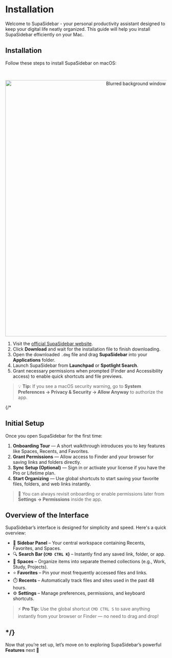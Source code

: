 # Installation

Welcome to SupaSidebar - your personal productivity assistant designed to keep your digital life neatly organized. This guide will help you install SupaSidebar efficiently on your Mac.

## Installation

Follow these steps to install SupaSidebar on macOS:

<br />
<p align="center">
  <img src="/assets/website.png" alt="Blurred background window" width="800" />
</p>

1. Visit the [official SupaSidebar website](https://www.supasidebar.com).  
2. Click **Download** and wait for the installation file to finish downloading.  
3. Open the downloaded `.dmg` file and drag **SupaSidebar** into your **Applications** folder.  
4. Launch SupaSidebar from **Launchpad** or **Spotlight Search**.  
5. Grant necessary permissions when prompted (Finder and Accessibility access) to enable quick shortcuts and file previews.

> 💡 **Tip:** If you see a macOS security warning, go to **System Preferences → Privacy & Security → Allow Anyway** to authorize the app.

{/*
## Initial Setup

Once you open SupaSidebar for the first time:

1. **Onboarding Tour** — A short walkthrough introduces you to key features like Spaces, Recents, and Favorites.  
2. **Grant Permissions** — Allow access to Finder and your browser for saving links and folders directly.  
3. **Sync Setup (Optional)** — Sign in or activate your license if you have the Pro or Lifetime plan.  
4. **Start Organizing** — Use global shortcuts to start saving your favorite files, folders, and web links instantly.

> 🧭 You can always revisit onboarding or enable permissions later from **Settings → Permissions** inside the app.

## Overview of the Interface


SupaSidebar’s interface is designed for simplicity and speed. Here's a quick overview:

- 🧱 **Sidebar Panel** – Your central workspace containing Recents, Favorites, and Spaces.  
- 🔍 **Search Bar (`CMD CTRL K`)** – Instantly find any saved link, folder, or app.  
- 📂 **Spaces** – Organize items into separate themed collections (e.g., Work, Study, Projects).  
- ⭐ **Favorites** – Pin your most frequently accessed files and links.  
- ⏱️ **Recents** – Automatically track files and sites used in the past 48 hours.  
- ⚙️ **Settings** – Manage preferences, permissions, and keyboard shortcuts.  


> ⚡ **Pro Tip:** Use the global shortcut `CMD CTRL S` to save anything instantly from your browser or Finder — no need to drag and drop!

*/}
---

Now that you’re set up, let’s move on to exploring SupaSidebar’s powerful **Features** next 🚀
